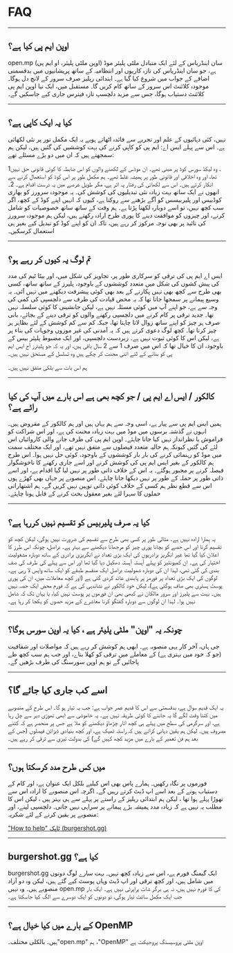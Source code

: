 # FAQ

<hr />

## اوپن ایم پی کیا ہے؟

open.mp (اوپن ملٹی پلیئر، او ایم پی) سان اینڈریاس کے لئے ایک متبادل ملٹی پلیئر موڈ ہے، جو سان اینڈریاس کی تازہ کاریوں اور انتظامیہ کے ساتھ پریشانیوں میں بدقسمتی اضافے کے جواب میں شروع کیا گیا ہے۔ ابتدائی ریلیز صرف سرور کے لانچ دل ہوگا۔ موجودہ کلائنٹ اس سرور کے ساتھ کام کریں گا۔ مستقبل میں، ایک نیا اوپن ایم پی کلائنٹ دستیاب ہوگا، جس سے مزید دلچسپ تازہ فیترس جاری کیے جاسکیں گے۔

<hr />

## کیا یہ ایک کاپی ہے؟

نہیں، کئی دہائیوں کے علم اور تجربے سے فائدہ اٹھاتے ہویے یہ ایک مکمل تور پر نئی لکھائی ہے۔ اس سے پہلے ایس اے: ایم پی کو کاپی کرنے کی بہت کوششیں کی گئیں ہیں، لیکن ہم سمجھتے ہیں کہ ان میں دو بڑے مسئلے تھے:

1۔ وہ لیکڈ سورس کوڈ پر مبنی تھے۔ ان موڈس کے لکھنے والوں کو اس ضابطہ کا کوئی قانونی حق نہیں تھا، اور وہ اخلاقی اور قانونی طور پر ہمیشہ غلط تھے۔ ہم مکمل طور پر اس کوڈ کو استعمال کرنے سے انکار کرتے ہیں۔ اس سے لکھائی کی رفتار پہ اثر ہے، مگر طویل عرصے میں یہ درست اقدام ہے۔
2۔ انھوں نے ایک ساتھ بہت زیادہ نئی تبدیلیوں کی کوشش کی۔ یہ موجودہ سرورز کو بھاری کوڈبیس اور پلیربیسس کو آگے بڑھنے سے روکتا ہے، کیوں کہ انہیں اپنے کوڈ کے کچھ، اگر سب کچھ نہیں، تو اسے دوبارہ لکھنا پڑتا ہے۔ ہم وقت کے ساتھ ساتھ خصوصیات کو شامل کرنے، اور چیزوں کو موافقت دینے کا پوری طرح ارادہ رکھتے ہیں، لیکن ہم موجودہ سرورز کی تائید پر بھی توجہ مرکوز کر رہے ہیں، تاکہ ان کو اپنے کوڈ کو تبدیل کیے بغیر ہی استعمال کرسکیں۔

<hr />

## تم لوگ یہ کیوں کر رہے ہو؟

ایس اے ایم پی کی ترقی کو سرکاری طور پر، تجاویز کی شکل میں، اور بیٹا ٹیم کی مدد کی پیش کشوں کی شکل میں متعدد کوششوں کے باوجود، پلیرز کے ساتھ ساتھ، کسی بھی طرح سے کچھ بھی نہیں پکارنے کے بعد بھی کوئی پیشرفت دیکھنے میں نہیں آئی۔ یہ وسیع پیمانے پر سمجھا جاتا تھا کہ یہ محض قیادت کی طرف سے دلچسپی کی کمی کی وجہ سے ہے، جو اپنے آپ میں کوئی مسئلہ نہیں ہے، لیکن جانشینی کا کوئی سلسلہ نہیں تھا۔ جدید ترقی پر کام کرنے میں دلچسپی رکھنے والوں کو ترقی دینے کے بجائے، بانی صرف ہر چیز کو اپنے ساتھ زوال لانا چاہتا تھا، جبکہ کم سے کم کوشش کے لئے بظاہر ہر چیز کرتا تھا۔ کچھ لوگ دعوی کرتے ہیں کہ یہ آمدنی کی غیر موزوں وجوہات کی بناء پر ہے، لیکن اس کا کوئی ثبوت نہیں ہے۔ زبردست دلچسپی، اور ایک مضبوط پلیئر بیس کے باوجود، ان کا خیال تھا کہ اس میں صرف 1 سے 2 سال باقی ہیں، اور یہ کہ جو پلیئرز آج ایس ایم پی کو بنانے کے لئے اتنی محنت کر چکے ہیں وہ تسلسل کے مستحق نہیں ہیں۔

ہم اس بات سے بلکی متفق نہیں ہیں۔

<hr />

## کالکور / ایس اے ایم پی / جو کچھ بھی ہے اس بارے میں آپ کی کیا رائے ہے؟

ہمیں ایس ایم پی سے پیار ہے، اسی وجہ سے ہم یہاں ہیں اور ہم کالکور کے مقروض ہیں۔ انہوں نے گذشتہ برسوں میں موڈ میں بہت زیادہ محنت کی ہے، اور اس شراکت کو فراموش یا نظرانداز نہیں کیا جانا چاہئے۔ اوپن ایم پی کی طرف جانے والی کاروائیاں اس لئے کی گئیں کیونکہ ہم حالیہ متعدد فیصلوں سے متفق نہیں تھے، اور ایک مختلف سمت میں موڈ کو رہنمائی کرنے کی بار بار کوششوں کے باوجود، کوئی حل نہیں ہوا۔ اس طرح ہم کالکور کے بغیر ایس ایم پی کی کوشش کرنے اور اسے جاری رکھنے کا ناخوشگوار فیصلہ کرنے پر مجبور ہوگئے۔ یہ اس کے خلاف ذاتی طور پر نہیں لیا گیا اقدام ہے، اور اسے ذاتی طور پر حملہ کے طور پر نہیں دیکھا جانا چاہئے۔ اس منصوبے پر جہاں بھی کھڑے ہوں اس سے قطع نظر ہم کسی کے خلاف کوئی ذاتی توہین نہیں کریں گے۔ ہم اشتھاراتی حملوں کا سہرا لئے بغیر معقول بحث کرنے کے قابل ہونا چاہئے۔

<hr />

## کیا یہ صرف پلیربیس کو تقسیم نہیں کررہا ہے؟

یہ ہمارا ارادہ نہیں ہے۔ مثالی طور پر کسی بھی طرح سے تقسیم کی ضرورت نہیں ہوگی، لیکن کچھ کو تقسیم کرنا اور اس حصے کو بچانا پوری چیز کو مرجھانا دیکھنے سے بہتر ہے۔ دراصل، چونکہ اس طرز کا اعلان کیا گیا تھا غیر انگریز برادریوں کی ایک بڑی تعداد نے انگریزی برادری کے ساتھ دوبارہ مشغولیت اختیار کی ہے۔ ان کمیونٹیز کو پہلے آہستہ آہستہ دھکیل دیا گیا تھا اور اس سے پہلے کی طرف کی صف بندی کی گئی تھی، لہذا ان کی دوبارہ شمولیت دراصل ایک منقسم طبقے کو ایک ساتھ واپس لا رہی ہے۔ لوگوں کی ایک بڑی تعداد پر فورمز پر پابندی عائد کردی گئی ہے (اور کچھ معاملات میں، ان کی پوری پوسٹ ہسٹری بھی صاف ہوگئی ہے)، لیکن خود کالکور نے نشاندہی کی ہے کہ فورم محض ایک حصہ نہیں ہیں۔ بہت سے پلیرز اور سرور مالکان نے کبھی بھی ان فورموں پر پوسٹ نہیں کیا، یا یہاں تک کہ شامل نہیں ہوا۔ لہذا ان لوگوں سے دوبارہ گفتگو کرنا معاشرے کے مزید حصوں کو یکجا کر رہا ہے۔

<hr />

## چونکہ یہ "اوپن" ملٹی پلیئر ہے ، کیا یہ اوپن سورس ہوگا؟

جی ہاں، آخر کار یہی منصوبہ ہے۔ ابھی ہم کوشش کر رہے ہیں کہ مواصلات اور شفافیت (جو کہ خود میں بہتری ہے) کے معاملے میں ترقی کو کھلا بناے، اور جب ہم سب کچھ طے پاجائیں گے تو ہم اوپن سورسنگ کی طرف بڑھیں گے۔

<hr />

## اسے کب جاری کیا جائے گا؟

یہ ایک قدیم سوال ہے، بدقسمتی سے اس کا قدیم عمر جواب ہے: جب یہ تیار ہو گا۔ اس طرح کے منصوبے میں کتنا وقت لگے گا یہ جاننے کا کوئی طریقہ نہیں ہے۔ یہ خاموشی سے ابھی تھوڑی دیر سے چل رہا ہے، اور سرگرمی کی سطح میں پہلے ہی کچھ اتار چڑھاؤ دیکھنے کو ملا ہے جس پر منحصر ہے کہ کتنے مصروف ہیں۔ لیکن ہم یقین دہانی کراتے ہیں کہ راستہ ٹھیک ہے، اور کچھ بنیادی ڈیزائن فیصلوں (جس کے بعد ہم فن تعمیر کے بارے میں مزید کچھ کہیں گے) کی بدولت تیزی سے ترقی کر رہے ہیں۔

<hr />

## میں کس طرح مدد کرسکتا ہوں؟

فورموں پر نگاہ رکھیں۔ ہمارے پاس بھی اس کیلیے بلکل ایک عنوان ہے، اور کام کے دستیاب ہونے کے بعد اسے اپ ڈیٹ کرتے رہیں گے۔ اگرچہ اس منصوبے کا ارادہ اس سے تھوڑا پہلے ہوا تھا ، لیکن ہم ابتدائی ریلیز کے راستے پر پہلے سے ہی بہتر ہیں ، لیکن اس کا مطلب یہ نہیں ہے کہ زیادہ مدد ہمیشہ بڑے پیمانے پر سراہی نہیں جاتی۔ دلچسپی لینے، اور منصوبے پر یقین کرنے کے لئے شکریہ:

["How to help" ٹاپک (burgershot.gg)](https://forum.open.mp/showthread.php?tid=99)

<hr />

## burgershot.gg کیا ہے؟

burgershot.gg ایک گیمنگ فورم ہے، اس سے زیادہ کچھ نہیں۔ بہت سارے لوگ دونوں میں شامل ہیں، اور کچھ ترقی اور اپ ڈیٹ وہاں پوسٹ کیے گئے ہیں، لیکن وہ دو آزاد منصوبے ہیں۔ وہ نہیں  open.mp کی کا فورم نہیں ہیں، نہ ہی برگر شاٹ پراپرٹی نہیں ہے۔ ایک بار جب ایک مکمل سائٹ تیار ہوگی، تو دونوں کو ایک دوسرے سے الگ کیا جاسکتا ہے۔

<hr />

## کے بارے میں کیا خیال ہے؟ OpenMP

ہیں۔ بالکلی مختلف۔"open.mp" ہم ،"OpenMP" اوپن ملٹی پروسیسنگ پروجیکٹ ہے
